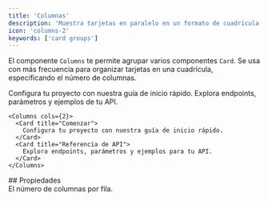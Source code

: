 ```yaml
---
title: 'Columnas'
description: 'Muestra tarjetas en paralelo en un formato de cuadrícula'
icon: 'columns-2'
keywords: ['card groups']
---
```


El componente `Columns` te permite agrupar varios componentes `Card`. Se usa con más frecuencia para organizar tarjetas en una cuadrícula, especificando el número de columnas.

<Columns cols={2}>
  <Card title="Primeros pasos" icon="rocket">
    Configura tu proyecto con nuestra guía de inicio rápido.
  </Card>

  <Card title="Referencia de la API" icon="code">
    Explora endpoints, parámetros y ejemplos de tu API.
  </Card>
</Columns>

```mdx Columns example
<Columns cols={2}>
  <Card title="Comenzar">
    Configura tu proyecto con nuestra guía de inicio rápido.
  </Card>
  <Card title="Referencia de API">
    Explora endpoints, parámetros y ejemplos para tu API.
  </Card>
</Columns>
```


<div id="properties">
  ## Propiedades
</div>

<ResponseField name="cols" default={2}>
  El número de columnas por fila.
</ResponseField>